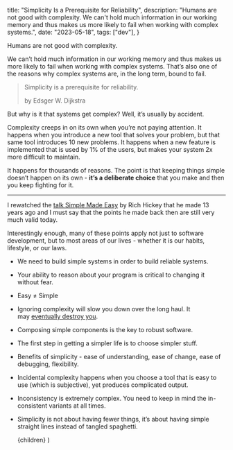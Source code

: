 
  title: "Simplicity Is a Prerequisite for Reliability",
  description:
    "Humans are not good with complexity. We can't hold much information in our working memory and thus makes us more likely to fail when working with complex systems.",
  date: "2023-05-18",
  tags: ["dev"],
}

Humans are not good with complexity.

We can’t hold much information in our working memory and thus makes us more likely to fail when working with complex systems. That’s also one of the reasons why complex systems are, in the long term, bound to fail.

> Simplicity is a prerequisite for reliability.
>
> by Edsger W. Dijkstra

But why is it that systems get complex? Well, it’s usually by accident.

Complexity creeps in on its own when you’re not paying attention. It happens when you introduce a new tool that solves your problem, but that same tool introduces 10 new problems. It happens when a new feature is implemented that is used by 1% of the users, but makes your system 2x more difficult to maintain.

It happens for thousands of reasons. The point is that keeping things simple doesn’t happen on its own - **it’s a deliberate choice** that you make and then you keep fighting for it.

---

I rewatched the [talk Simple Made Easy](https://www.infoq.com/presentations/Simple-Made-Easy/) by Rich Hickey that he made 13 years ago and I must say that the points he made back then are still very much valid today.

Interestingly enough, many of these points apply not just to software development, but to most areas of our lives - whether it is our habits, lifestyle, or our laws.

- We need to build simple systems in order to build reliable systems.
- Your ability to reason about your program is critical to changing it without fear.
- Easy ≠ Simple
- Ignoring complexity will slow you down over the long haul. It may [eventually destroy you](https://nolanlawson.com/2022/06/09/the-collapse-of-complex-software/).
- Composing simple components is the key to robust software.
- The first step in getting a simpler life is to choose simpler stuff.
- Benefits of simplicity - ease of understanding, ease of change, ease of debugging, flexibility.
- Incidental complexity happens when you choose a tool that is easy to use (which is subjective), yet produces complicated output.
- Inconsistency is extremely complex. You need to keep in mind the in-consistent variants at all times.
- Simplicity is not about having fewer things, it’s about having simple straight lines instead of tangled spaghetti.

  <BlogPostLayout meta={meta}>{children}</BlogPostLayout>
)
